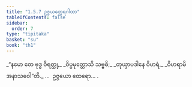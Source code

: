 ```yaml
---
title: "1.5.7 ဥဇ္ဇယတ္ထေရဂါထာ"
tableOfContents: false
sidebar:
  order: 7
type: "tipitaka"
basket: "su"
book: "th1"
---
```



<DynamicBreadcrumb />

<Division number="47" book="th1" e="ch" v="19" p="230">

<Paragraph number="107" type="verses" book="th1">
_“နမော တေ ဗုဒ္ဓ ဝီရတ္ထု,_  
_ဝိပ္ပမုတ္တောသိ သဗ္ဗဓိ;_  
_တုယှာပဒါနေ ဝိဟရံ,_  
_ဝိဟရာမိ အနာသဝေါ”တိ._  


</Paragraph>
</Division>

<Paragraph number="108" type="center" book="th1">
…  ဥဇ္ဇယော ထေရော… .
</Paragraph>